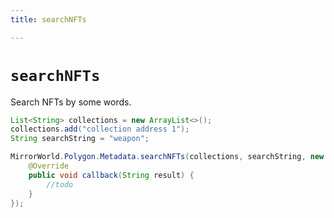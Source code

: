 ```yaml
---
title: searchNFTs

---
```


# `searchNFTs`
Search NFTs by some words.

```java
List<String> collections = new ArrayList<>();
collections.add("collection address 1");
String searchString = "weapon";

MirrorWorld.Polygon.Metadata.searchNFTs(collections, searchString, new MirrorCallback() {
    @Override
    public void callback(String result) {
        //todo
    }
});
```
